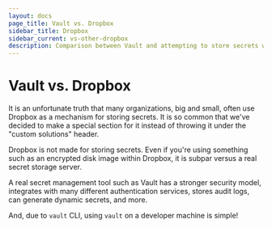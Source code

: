 ```yaml
---
layout: docs
page_title: Vault vs. Dropbox
sidebar_title: Dropbox
sidebar_current: vs-other-dropbox
description: Comparison between Vault and attempting to store secrets with Dropbox.
---
```


# Vault vs. Dropbox

It is an unfortunate truth that many organizations, big and small, often use Dropbox as a mechanism for storing secrets. It is so common that we've decided to make a special section for it instead of throwing it under the "custom solutions" header.

Dropbox is not made for storing secrets. Even if you're using something such as an encrypted disk image within Dropbox, it is subpar versus a real secret storage server.

A real secret management tool such as Vault has a stronger security model, integrates with many different authentication services, stores audit logs, can generate dynamic secrets, and more.

And, due to `vault` CLI, using `vault` on a developer machine is simple!
